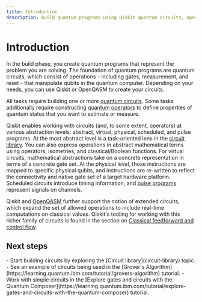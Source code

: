 ```yaml
---
title: Introduction
description: Build quantum programs using Qiskit quantum circuits, operators, waveform pulses, or OpenQASM.
---
```


# Introduction

In the build phase, you create quantum programs that represent the problem you are solving. The foundation of quantum programs are quantum circuits, which consist of operations - including gates, measurement, and reset - that manipulate qubits in the quantum computer.  Depending on your needs, you can use Qiskit or OpenQASM to create your circuits. 

All tasks require building one or more [quantum circuits](circuit-construction). Some tasks additionally require constructing [quantum operators](operators-overview) to define properties of quantum states that you want to estimate or measure.

Qiskit enables working with circuits (and, to some extent, operators) at various abstraction levels: abstract, virtual, physical, scheduled, and pulse programs. At the most abstract level is a task-oriented lens in the [circuit library](circuit-library). You can also express operations in abstract mathematical terms using operators, isometries, and classical/Boolean functions. For virtual circuits, mathematical abstractions take on a concrete representation in terms of a concrete gate set. At the physical level, those instructions are mapped to specific physical qubits, and instructions are re-written to reflect the connectivity and native gate set of a target hardware platform. Scheduled circuits introduce timing information, and [pulse programs](pulse) represent signals on channels.

Qiskit and [OpenQASM](introduction-to-qasm) further support the notion of extended circuits, which expand the set of allowed operations to include real-time computations on classical values. Qiskit's tooling for working with this richer family of circuits is found in the section on [Classical feedforward and control flow](classical-feedforward-and-control-flow).

## Next steps

<Admonition type="tip" title="Recommendations">
  -  Start building circuits by exploring the [Circuit library](circuit-library) topic.
  -  See an example of circuits being used in the [Grover's Algorithm](https://learning.quantum.ibm.com/tutorial/grovers-algorithm) tutorial.
  -  Work with simple circuits in the [Explore gates and circuits with the Quantum Composer](https://learning.quantum.ibm.com/tutorial/explore-gates-and-circuits-with-the-quantum-composer) tutorial.
</Admonition>

